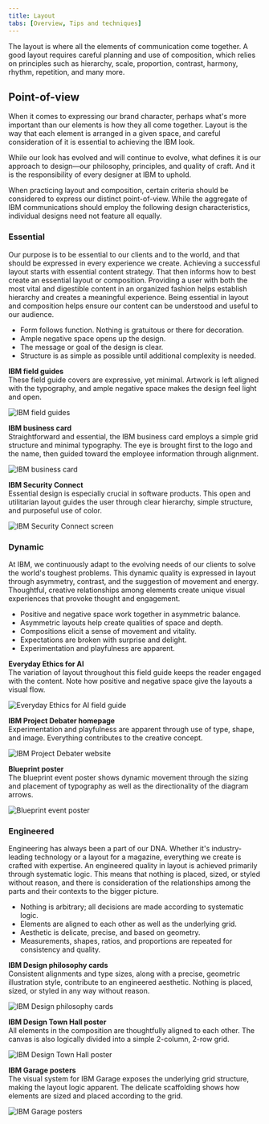 ```yaml
---
title: Layout
tabs: [Overview, Tips and techniques]
---
```


<PageDescription>

The layout is where all the elements of communication come together. A good layout requires careful planning and use of composition, which relies on principles such as hierarchy, scale, proportion, contrast, harmony, rhythm, repetition, and many more.

</PageDescription>

## Point-of-view

When it comes to expressing our brand character, perhaps what's more important than our elements is how they all come together. Layout is the way that each element is arranged in a given space, and careful consideration of it is essential to achieving the IBM look.

While our look has evolved and will continue to evolve, what defines it is our approach to design—our philosophy, principles, and quality of craft. And it is the responsibility of every designer at IBM to uphold. 

When practicing layout and composition, certain criteria should be considered to express our distinct point-of-view. While the aggregate of IBM communications should employ the following design characteristics, individual designs need not feature all equally.

<Row className="example-section">
<Column colMd={2} colLg={4}>

### Essential

</Column>
<Column colMd={6} colLg={8}>

Our purpose is to be essential to our clients and to the world, and that should be expressed in every experience we create. Achieving a successful layout starts with essential content strategy. That then informs how to best create an essential layout or composition. Providing a user with both the most vital and digestible content in an organized fashion helps establish hierarchy and creates a meaningful experience. Being essential in layout and composition helps ensure our content can be understood and useful to our audience.

- Form follows function. Nothing is gratuitous or there for decoration.
- Ample negative space opens up the design.
- The message or goal of the design is clear.
- Structure is as simple as possible until additional complexity is needed.

</Column>
</Row>
<Row>
<Column colMd={2} colLg={3} className="hide-mobile">
<Aside className="example-aside">

**IBM field guides**<br/>
These field guide covers are expressive, yet minimal. Artwork is left aligned with the typography, and ample negative space makes the design feel light and open.

</Aside>
</Column>
<Column colMd={6} colLg={8} offsetLg={1}>

![IBM field guides](/images/Systems_v6.png)

</Column>
</Row>
<Row>
<Column colMd={2} colLg={3} className="hide-mobile">
<Aside className="example-aside">

**IBM business card**<br/>
Straightforward and essential, the IBM business card employs a simple grid structure and minimal typography. The eye is brought first to the logo and the name, then guided toward the employee information through alignment.

</Aside>
</Column>

<Column colMd={6} colLg={8} offsetLg={1}>

![IBM business card](/images/Business.png)

</Column>
</Row>
<Row>
<Column colMd={2} colLg={3} className="hide-mobile">
<Aside className="example-aside">

**IBM Security Connect**<br/>
Essential design is especially crucial in software products. This open and utilitarian layout guides the user through clear hierarchy, simple structure, and purposeful use of color.

</Aside>
</Column>
<Column colMd={6} colLg={8} offsetLg={1}>

![IBM Security Connect screen](/images/Config-input.png)

</Column>
</Row>
<Row className="example-section">
<Column colMd={2} colLg={4}>

### Dynamic

</Column>
<Column colMd={6} colLg={8}>

At IBM, we continuously adapt to the evolving needs of our clients to solve the world's toughest problems. This dynamic quality is expressed in layout through asymmetry, contrast, and the suggestion of movement and energy. Thoughtful, creative relationships among elements create unique visual experiences that provoke thought and engagement.

- Positive and negative space work together in asymmetric balance.
- Asymmetric layouts help create qualities of space and depth.
- Compositions elicit a sense of movement and vitality.
- Expectations are broken with surprise and delight.
- Experimentation and playfulness are apparent.

</Column>
</Row>
<Row>
<Column colMd={2} colLg={3} className="hide-mobile">
<Aside className="example-aside">

**Everyday Ethics for AI**<br/>
The variation of layout throughout this field guide keeps the reader engaged with the content. Note how positive and negative space give the layouts a visual flow.

</Aside>
</Column>
<Column colMd={6} colLg={8} offsetLg={1}>

![Everyday Ethics for AI field guide](/images/AI-Ethics-GIF_v3.gif)

</Column>
</Row>
<Row>
<Column colMd={2} colLg={3} className="hide-mobile">
<Aside className="example-aside">

**IBM Project Debater homepage**<br/>
Experimentation and playfulness are apparent through use of type, shape, and image. Everything contributes to the creative concept.

</Aside>
</Column>
<Column colMd={6} colLg={8} offsetLg={1}>

![IBM Project Debater website](/images/AI_Site.png)

</Column>
</Row>
<Row>
<Column colMd={2} colLg={3} className="hide-mobile">
<Aside className="example-aside">

**Blueprint poster**<br/>
The blueprint event poster shows dynamic movement through the sizing and placement of typography as well as the directionality of the diagram arrows.

</Aside>
</Column>
<Column colMd={6} colLg={8} offsetLg={1}>

![Blueprint event poster](/images/BluePoster.png)

</Column>
</Row>
<Row className="example-section">
<Column colMd={2} colLg={4}>

### Engineered

</Column>
<Column colMd={6} colLg={8}>

Engineering has always been a part of our DNA. Whether it's industry-leading technology or a layout for a magazine, everything we create is crafted with expertise. An engineered quality in layout is achieved primarily through systematic logic. This means that nothing is placed, sized, or styled without reason, and there is consideration of the relationships among the parts and their contexts to the bigger picture.

- Nothing is arbitrary; all decisions are made according to systematic logic.
- Elements are aligned to each other as well as the underlying grid.
- Aesthetic is delicate, precise, and based on geometry.
- Measurements, shapes, ratios, and proportions are repeated for consistency and quality.

</Column>
</Row>
<Row>
<Column colMd={2} colLg={3} className="hide-mobile">
<Aside className="example-aside">

**IBM Design philosophy cards**<br/>
Consistent alignments and type sizes, along with a precise, geometric illustration style, contribute to an engineered aesthetic. Nothing is placed, sized, or styled in any way without reason.

</Aside>
</Column>
<Column colMd={6} colLg={8} offsetLg={1}>

![IBM Design philosophy cards](/images/Design.png)

</Column>
</Row>
<Row>
<Column colMd={2} colLg={3} className="hide-mobile">
<Aside className="example-aside">

**IBM Design Town Hall poster**<br/>
All elements in the composition are thoughtfully aligned to each other. The canvas is also logically divided into a simple 2-column, 2-row grid.

</Aside>
</Column>
<Column colMd={6} colLg={8} offsetLg={1}>

![IBM Design Town Hall poster](/images/DesignTownHall_v2.png)

</Column>
</Row>
<Row>
<Column colMd={2} colLg={3} className="hide-mobile">
<Aside className="example-aside">

**IBM Garage posters**<br/>
The visual system for IBM Garage exposes the underlying grid structure, making the layout logic apparent. The delicate scaffolding shows how elements are sized and placed according to the grid.
</Aside>
</Column>

<Column colMd={6} colLg={8} offsetLg={1}>

![IBM Garage posters](/images/Garage.png)

</Column>
</Row>
